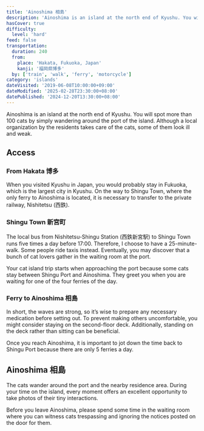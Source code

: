 ```yaml
---
title: 'Ainoshima 相島'
description: 'Ainoshima is an island at the north end of Kyushu. You will spot more than 100 cats by simply wandering around the port of the island. Although a local organization by the residents takes care of the cats, some of them look ill and weak.'
hasCover: true
difficulty:
  level: 'hard'
feed: false
transportation:
  duration: 240
  from:
    place: 'Hakata, Fukuoka, Japan'
    kanji: '福岡県博多'
  by: ['train', 'walk', 'ferry', 'motorcycle']
category: 'islands'
dateVisited: '2019-06-08T10:00:00+09:00'
dateModified: '2025-02-28T23:30:00+08:00'
datePublished: '2024-12-20T13:30:00+08:00'
---
```



Ainoshima is an island at the north end of Kyushu. You will spot more than 100 cats by simply wandering around the port of the island. Although a local organization by the residents takes care of the cats, some of them look ill and weak.

<Abstract transportation={frontmatter.transportation} />

## Access

### From Hakata 博多

When you visited Kyushu in Japan, you would probably stay in Fukuoka, which is the largest city in Kyushu. On the way to Shingu Town, where the only ferry to Ainoshima is located, it is necessary to transfer to the private railway, Nishitetsu (西鉄).

### Shingu Town 新宮町

The local bus from Nishitetsu-Shingu Station (西鉄新宮駅) to Shingu Town runs five times a day before 17:00. Therefore, I choose to have a 25-minute-walk. Some people ride taxis instead. Eventually, you may discover that a bunch of cat lovers gather in the waiting room at the port.

Your cat island trip starts when approaching the port because some cats stay between Shingu Port and Ainoshima. They greet you when you are waiting for one of the four ferries of the day.

### Ferry to Ainoshima 相島

In short, the waves are strong, so it’s wise to prepare any necessary medication before setting out. To prevent making others uncomfortable, you might consider staying on the second-floor deck. Additionally, standing on the deck rather than sitting can be beneficial.

Once you reach Ainoshima, it is important to jot down the time back to Shingu Port because there are only 5 ferries a day.

## Ainoshima 相島

The cats wander around the port and the nearby residence area. During your time on the island, every moment offers an excellent opportunity to take photos of their tiny interactions.

Before you leave Ainoshima, please spend some time in the waiting room where you can witness cats trespassing and ignoring the notices posted on the door for them.
